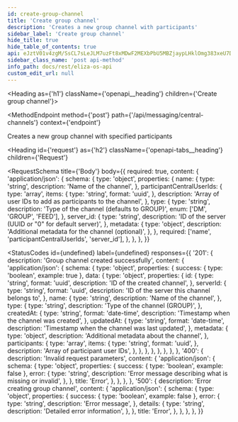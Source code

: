 ```yaml
---
id: create-group-channel
title: 'Create group channel'
description: 'Creates a new group channel with participants'
sidebar_label: 'Create group channel'
hide_title: true
hide_table_of_contents: true
api: eJztV01v4zgM/SsCL7sLeJLM7uzFt8xMDwF2MEXbPbU5MBZjaypLHklOmg383xeU7Dpo0ja7GPQ0RoD4g6RIPpJ62kPA0kN+CzV5jyV5yABLMsHDMgNJvnCqCcoayOGajPQCRS8qghVoRJQWaKRwVJDaEIs48o01niAD25BDtrCQkIMnI78kfcigQYc1BXLswh4M1gR5Wn8hIQPFyzYYKsjA0fdWOZKQB9dSBr6oqEbI9xB2Dav54JQpIYO1dTUGyKFtlYTuaRiLz8KuRagouQ7dMhknHz5auWOLT9cqrAksmu8Bm0arIgY0/ebZ4P7YFbv6RkXgAB2HHxT5KEdGkuM8HDv9nI9Jh6Nw1tb
sidebar_class_name: 'post api-method'
info_path: docs/rest/eliza-os-api
custom_edit_url: null
---
```



<Heading as={'h1'} className={'openapi__heading'} children={'Create group channel'}></Heading>

<MethodEndpoint
  method={'post'}
  path={'/api/messaging/central-channels'}
  context={'endpoint'}
></MethodEndpoint>

Creates a new group channel with specified participants

<Heading
  id={'request'}
  as={'h2'}
  className={'openapi-tabs__heading'}
  children={'Request'}
></Heading>

<RequestSchema
  title={'Body'}
  body={{
    required: true,
    content: {
      'application/json': {
        schema: {
          type: 'object',
          properties: {
            name: {
              type: 'string',
              description: 'Name of the channel',
            },
            participantCentralUserIds: {
              type: 'array',
              items: {
                type: 'string',
                format: 'uuid',
              },
              description: 'Array of user IDs to add as participants to the channel',
            },
            type: {
              type: 'string',
              description: 'Type of the channel (defaults to GROUP)',
              enum: ['DM', 'GROUP', 'FEED'],
            },
            server_id: {
              type: 'string',
              description: 'ID of the server (UUID or "0" for default server)',
            },
            metadata: {
              type: 'object',
              description: 'Additional metadata for the channel (optional)',
            },
          },
          required: ['name', 'participantCentralUserIds', 'server_id'],
        },
      },
    },
  }}
></RequestSchema>

<StatusCodes
  id={undefined}
  label={undefined}
  responses={{
    '201': {
      description: 'Group channel created successfully',
      content: {
        'application/json': {
          schema: {
            type: 'object',
            properties: {
              success: { type: 'boolean', example: true },
              data: {
                type: 'object',
                properties: {
                  id: {
                    type: 'string',
                    format: 'uuid',
                    description: 'ID of the created channel',
                  },
                  serverId: {
                    type: 'string',
                    format: 'uuid',
                    description: 'ID of the server this channel belongs to',
                  },
                  name: {
                    type: 'string',
                    description: 'Name of the channel',
                  },
                  type: {
                    type: 'string',
                    description: 'Type of the channel (GROUP)',
                  },
                  createdAt: {
                    type: 'string',
                    format: 'date-time',
                    description: 'Timestamp when the channel was created',
                  },
                  updatedAt: {
                    type: 'string',
                    format: 'date-time',
                    description: 'Timestamp when the channel was last updated',
                  },
                  metadata: {
                    type: 'object',
                    description: 'Additional metadata about the channel',
                  },
                  participants: {
                    type: 'array',
                    items: {
                      type: 'string',
                      format: 'uuid',
                    },
                    description: 'Array of participant user IDs',
                  },
                },
              },
            },
          },
        },
      },
    },
    '400': {
      description: 'Invalid request parameters',
      content: {
        'application/json': {
          schema: {
            type: 'object',
            properties: {
              success: { type: 'boolean', example: false },
              error: {
                type: 'string',
                description: 'Error message describing what is missing or invalid',
              },
            },
            title: 'Error',
          },
        },
      },
    },
    '500': {
      description: 'Error creating group channel',
      content: {
        'application/json': {
          schema: {
            type: 'object',
            properties: {
              success: { type: 'boolean', example: false },
              error: {
                type: 'string',
                description: 'Error message',
              },
              details: {
                type: 'string',
                description: 'Detailed error information',
              },
            },
            title: 'Error',
          },
        },
      },
    },
  }}
></StatusCodes>
